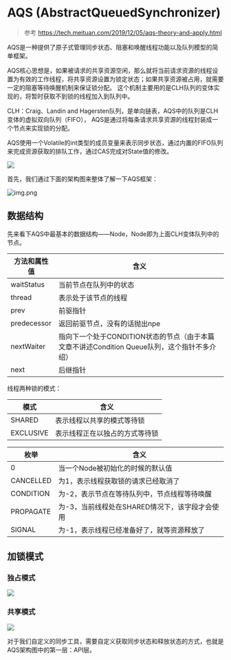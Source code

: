 # AQS (AbstractQueuedSynchronizer)

> 参考 https://tech.meituan.com/2019/12/05/aqs-theory-and-apply.html

AQS是一种提供了原子式管理同步状态、阻塞和唤醒线程功能以及队列模型的简单框架。

AQS核心思想是，如果被请求的共享资源空闲，那么就将当前请求资源的线程设置为有效的工作线程，将共享资源设置为锁定状态；如果共享资源被占用，就需要一定的阻塞等待唤醒机制来保证锁分配。
这个机制主要用的是CLH队列的变体实现的，将暂时获取不到锁的线程加入到队列中。

CLH：Craig、Landin and Hagersten队列，是单向链表，AQS中的队列是CLH变体的虚拟双向队列（FIFO），
AQS是通过将每条请求共享资源的线程封装成一个节点来实现锁的分配。

AQS使用一个Volatile的int类型的成员变量来表示同步状态，通过内置的FIFO队列来完成资源获取的排队工作，通过CAS完成对State值的修改。

![](https://cdn.jansora.com/files/uPic/2022/07/26/5qBqIV.png)

首先，我们通过下面的架构图来整体了解一下AQS框架：

![img.png](https://cdn.jansora.com/files/uPic/2022/07/26/l6mY8F.png)

## 数据结构

先来看下AQS中最基本的数据结构——Node，Node即为上面CLH变体队列中的节点。


| 方法和属性值 | 含义                                                                                         |
| -------------- | ---------------------------------------------------------------------------------------------- |
| waitStatus   | 当前节点在队列中的状态                                                                       |
| thread       | 表示处于该节点的线程                                                                         |
| prev         | 前驱指针                                                                                     |
| predecessor  | 返回前驱节点，没有的话抛出npe                                                                |
| nextWaiter   | 指向下一个处于CONDITION状态的节点（由于本篇文章不讲述Condition Queue队列，这个指针不多介绍） |
| next         | 后继指针                                                                                     |

线程两种锁的模式：


| 模式      | 含义                           |
| ----------- | -------------------------------- |
| SHARED    | 表示线程以共享的模式等待锁     |
| EXCLUSIVE | 表示线程正在以独占的方式等待锁 |


| 枚举      | 含义                                           |
| ----------- | ------------------------------------------------ |
| 0         | 当一个Node被初始化的时候的默认值               |
| CANCELLED | 为1，表示线程获取锁的请求已经取消了            |
| CONDITION | 为-2，表示节点在等待队列中，节点线程等待唤醒   |
| PROPAGATE | 为-3，当前线程处在SHARED情况下，该字段才会使用 |
| SIGNAL    | 为-1，表示线程已经准备好了，就等资源释放了     |

## 加锁模式

### 独占模式

![](https://cdn.jansora.com/files/uPic/2022/07/26/FUemqr.png)

### 共享模式

![](https://cdn.jansora.com/files/uPic/2022/07/26/ryacaL.png)

对于我们自定义的同步工具，需要自定义获取同步状态和释放状态的方式，也就是AQS架构图中的第一层：API层。
